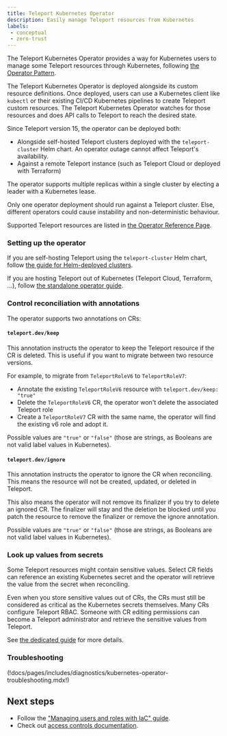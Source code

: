 ```yaml
---
title: Teleport Kubernetes Operator
description: Easily manage Teleport resources from Kubernetes
labels:
 - conceptual
 - zero-trust
---
```


The Teleport Kubernetes Operator provides a way for Kubernetes users to manage some Teleport resources through
Kubernetes, following [the Operator Pattern](https://kubernetes.io/docs/concepts/extend-kubernetes/operator/).

The Teleport Kubernetes Operator is deployed alongside its custom resource definitions. Once deployed, users
can use a Kubernetes client like `kubectl` or their existing CI/CD Kubernetes pipelines to create Teleport
custom resources. The Teleport Kubernetes Operator watches for those resources and does API calls to Teleport to
reach the desired state.  

Since Teleport version 15, the operator can be deployed both:
- Alongside self-hosted Teleport clusters deployed with the `teleport-cluster` Helm chart.
  An operator outage cannot affect Teleport's availability.
- Against a remote Teleport instance (such as Teleport Cloud or deployed with Terraform)

The operator supports multiple replicas within a single cluster by electing a
leader with a Kubernetes lease.

<Admonition type="warning">
Only one operator deployment should run against a Teleport cluster. Else, different operators
could cause instability and non-deterministic behaviour.
</Admonition>

Supported Teleport resources are listed in [the Operator Reference Page](../../../reference/operator-resources/operator-resources.mdx).

### Setting up the operator

If you are self-hosting Teleport using the `teleport-cluster` Helm chart,
follow [the guide for Helm-deployed clusters](teleport-operator-helm.mdx).

If you are hosting Teleport out of Kubernetes (Teleport Cloud, Terraform, ...),
follow [the standalone operator guide](teleport-operator-standalone.mdx).

### Control reconciliation with annotations

The operator supports two annotations on CRs:

#### `teleport.dev/keep`

This annotation instructs the operator to keep the Teleport resource if the CR is deleted.
This is useful if you want to migrate between two resource versions.

For example, to migrate from `TeleportRoleV6` to `TeleportRoleV7`:
- Annotate the existing `TeleportRoleV6` resource with `teleport.dev/keep: "true"`
- Delete the `TeleportRoleV6` CR, the operator won't delete the associated Teleport role
- Create a `TeleportRoleV7` CR with the same name, the operator will find the existing v6 role and adopt it.

Possible values are `"true"` or `"false"` (those are strings, as Booleans are not valid label values in Kubernetes).

#### `teleport.dev/ignore`

This annotation instructs the operator to ignore the CR when reconciling.
This means the resource will not be created, updated, or deleted in Teleport.

This also means the operator will not remove its finalizer if you try to delete an ignored CR.
The finalizer will stay and the deletion be blocked until you patch the resource to remove the
finalizer or remove the ignore annotation.

Possible values are `"true"` or `"false"` (those are strings, as Booleans are not valid label values in Kubernetes).

### Look up values from secrets

Some Teleport resources might contain sensitive values. Select CR fields can reference an existing
Kubernetes secret and the operator will retrieve the value from the secret when reconciling.

Even when you store sensitive values out of CRs, the CRs must still be considered as critical as
the Kubernetes secrets themselves. Many CRs configure Teleport RBAC. Someone with CR editing permissions can become a
Teleport administrator and retrieve the sensitive values from Teleport.

See [the dedicated guide](secret-lookup.mdx) for more details.

### Troubleshooting

(!docs/pages/includes/diagnostics/kubernetes-operator-troubleshooting.mdx!)

## Next steps

- Follow the ["Managing users and roles with IaC" guide](../managing-resources/user-and-role.mdx).
- Check out [access controls documentation](../../../admin-guides/access-controls/access-controls.mdx).

